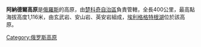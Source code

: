 '''阿納德爾高原'''是[[俄羅斯|俄羅斯]]的高原，由[[楚科奇自治區|楚科奇自治區]]負責管轄，全長400公里，最高點海拔高度1,116米，由玄武岩、安山岩、英安岩組成，[[埃利格格特根湖|埃利格格特根湖]]位於該高原。

{{Russia-geo-stub}}
[[Category:俄罗斯高原|Category:俄罗斯高原]]